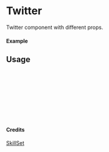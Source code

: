 
<Meta of={Twitter} title="SkillSet/Twitter" />

# Twitter

Twitter component with different props.

#### Example

<Canvas of={Twitter.Primary} />

## Usage

```ts
import { Twitter } from "yadl-ui";

const Example = () => {
  return (
      <Twitter />
  );
};

export default Example;
```

#### Credits
[SkillSet](https://skillicons.dev)
